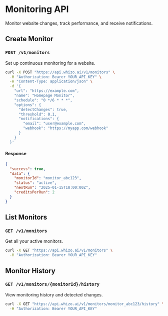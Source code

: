 # Monitoring API

Monitor website changes, track performance, and receive notifications.

## Create Monitor

### `POST /v1/monitors`

Set up continuous monitoring for a website.

```bash
curl -X POST "https://api.whizo.ai/v1/monitors" \
  -H "Authorization: Bearer YOUR_API_KEY" \
  -H "Content-Type: application/json" \
  -d '{
    "url": "https://example.com",
    "name": "Homepage Monitor",
    "schedule": "0 */6 * * *",
    "options": {
      "detectChanges": true,
      "threshold": 0.1,
      "notifications": {
        "email": "user@example.com",
        "webhook": "https://myapp.com/webhook"
      }
    }
  }'
```

#### Response

```json
{
  "success": true,
  "data": {
    "monitorId": "monitor_abc123",
    "status": "active",
    "nextRun": "2025-01-15T18:00:00Z",
    "creditsPerRun": 2
  }
}
```

## List Monitors

### `GET /v1/monitors`

Get all your active monitors.

```bash
curl -X GET "https://api.whizo.ai/v1/monitors" \
  -H "Authorization: Bearer YOUR_API_KEY"
```

## Monitor History

### `GET /v1/monitors/{monitorId}/history`

View monitoring history and detected changes.

```bash
curl -X GET "https://api.whizo.ai/v1/monitors/monitor_abc123/history" \
  -H "Authorization: Bearer YOUR_API_KEY"
```